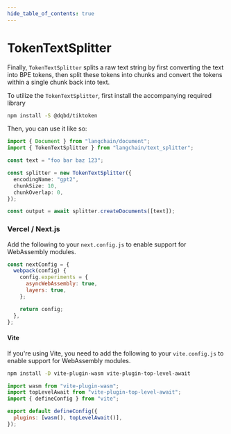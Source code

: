 ```yaml
---
hide_table_of_contents: true
---
```


# TokenTextSplitter

Finally, `TokenTextSplitter` splits a raw text string by first converting the text into BPE tokens, then split these tokens into chunks and convert the tokens within a single chunk back into text.

To utilize the `TokenTextSplitter`, first install the accompanying required library

```bash npm2yarn
npm install -S @dqbd/tiktoken
```

Then, you can use it like so:

```typescript
import { Document } from "langchain/document";
import { TokenTextSplitter } from "langchain/text_splitter";

const text = "foo bar baz 123";

const splitter = new TokenTextSplitter({
  encodingName: "gpt2",
  chunkSize: 10,
  chunkOverlap: 0,
});

const output = await splitter.createDocuments([text]);
```

### Vercel / Next.js

Add the following to your `next.config.js` to enable support for WebAssembly modules.

```js title="next.config.js"
const nextConfig = {
  webpack(config) {
    config.experiments = {
      asyncWebAssembly: true,
      layers: true,
    };

    return config;
  },
};
```

#### Vite

If you're using Vite, you need to add the following to your `vite.config.js` to enable support for WebAssembly modules.

```bash npm2yarn
npm install -D vite-plugin-wasm vite-plugin-top-level-await
```

```js title="vite.config.js"
import wasm from "vite-plugin-wasm";
import topLevelAwait from "vite-plugin-top-level-await";
import { defineConfig } from "vite";

export default defineConfig({
  plugins: [wasm(), topLevelAwait()],
});
```